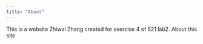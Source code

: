 ```yaml
---
title: "About"
---
```

This is a website Zhiwei Zhang created for exercise 4 of 521 lab2.
About this site
